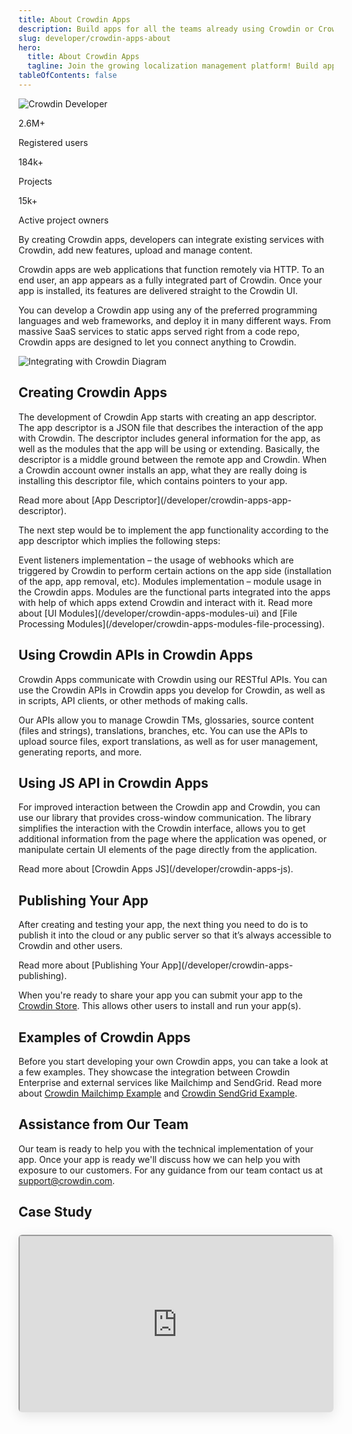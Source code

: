 ```yaml
---
title: About Crowdin Apps
description: Build apps for all the teams already using Crowdin or Crowdin
slug: developer/crowdin-apps-about
hero:
  title: About Crowdin Apps
  tagline: Join the growing localization management platform! Build apps for all the teams already using Crowdin or Crowdin Enterprise to customize and extend localization experience.
tableOfContents: false
---
```



<Image src={developerHero} alt="Crowdin Developer" class="hero-image-bg absolute top-0 right-0 -z-50 no-shadow !w-6/12 xl:!w-4/12 md:!max-w-[480px] xl:!max-w-[1020px] invisible lg:visible opacity-80" />

<div class="mx-auto text-center">
  <div class="rounded-lg bg-gray-100 dark:bg-gray-700 p-12">
    <div class="grid grid-cols-1 sm:grid-cols-3 gap-8">
      <div class="text-center !mt-0">
        <p class="text-4xl sm:text-5xl font-bold mb-2">2.6M+</p>
        <p class="text-lg sm:text-base mb-6 sm:mb-0">Registered users</p>
      </div>
      <div class="text-center !mt-0">
        <p class="text-4xl sm:text-5xl font-bold mb-2">184k+</p>
        <p class="text-lg sm:text-base mb-6 sm:mb-0">Projects</p>
      </div>
      <div class="text-center !mt-0">
        <p class="text-4xl sm:text-5xl font-bold mb-2">15k+</p>
        <p class="text-lg sm:text-base mb-6 sm:mb-0">Active project owners</p>
      </div>
    </div>
  </div>
</div>

By creating Crowdin apps, developers can integrate existing services with Crowdin, add new features, upload and manage content.

Crowdin apps are web applications that function remotely via HTTP. To an end user, an app appears as a fully integrated part of Crowdin. Once your app is installed, its features are delivered straight to the Crowdin UI.

You can develop a Crowdin app using any of the preferred programming languages and web frameworks, and deploy it in many different ways. From massive SaaS services to static apps served right from a code repo, Crowdin apps are designed to let you connect anything to Crowdin.

<Image src={integratingWithCrowdin} alt="Integrating with Crowdin Diagram" class="no-shadow" />

## Creating Crowdin Apps

The development of Crowdin App starts with creating an app descriptor. The app descriptor is a JSON file that describes the interaction of the app with Crowdin. The descriptor includes general information for the app, as well as the modules that the app will be using or extending. Basically, the descriptor is a middle ground between the remote app and Crowdin. When a Crowdin account owner installs an app, what they are really doing is installing this descriptor file, which contains pointers to your app.

<ReadMore>
  Read more about [App Descriptor](/developer/crowdin-apps-app-descriptor).
</ReadMore>

The next step would be to implement the app functionality according to the app descriptor which implies the following steps:

<CardGrid>
  <Card title="Step 1">
    Event listeners implementation &ndash; the usage of webhooks which are triggered by Crowdin to perform certain actions on the app side (installation of the app, app removal, etc).
  </Card>
  <Card title="Step 2">
    Modules implementation &ndash; module usage in the Crowdin apps. Modules are the functional parts integrated into the apps with help of which apps extend Crowdin and interact with it.
  </Card>
</CardGrid>

<ReadMore>
  Read more about [UI Modules](/developer/crowdin-apps-modules-ui) and [File Processing Modules](/developer/crowdin-apps-modules-file-processing).
</ReadMore>

## Using Crowdin APIs in Crowdin Apps

Crowdin Apps communicate with Crowdin using our RESTful APIs. You can use the Crowdin APIs in Crowdin apps you develop for Crowdin, as well as in scripts, API clients, or other methods of making calls.

Our APIs allow you to manage Crowdin TMs, glossaries, source content (files and strings), translations, branches, etc. You can use the APIs to upload source files, export translations, as well as for user management, generating reports, and more.

<LinkCard
  title="API Overview"
  description="Explore the Crowdin API documentation to learn more about the available endpoints and how to use them."
  href="/developer/api"
/>

<HelpBanner
  title="Need Help?"
  description="We support all developers who help us improve our product and add interesting developments to our community."
  buttonText="Contact Support"
  buttonLink="https://crowdin.com/contacts"
/>

## Using JS API in Crowdin Apps

For improved interaction between the Crowdin app and Crowdin, you can use our library that provides cross-window communication. The library simplifies the interaction with the Crowdin interface, allows you to get additional information from the page where the application was opened, or manipulate certain UI elements of the page directly from the application.

<ReadMore>
  Read more about [Crowdin Apps JS](/developer/crowdin-apps-js).
</ReadMore>

## Publishing Your App

After creating and testing your app, the next thing you need to do is to publish it into the cloud or any public server so that it’s always accessible to Crowdin and other users.

<ReadMore>
  Read more about [Publishing Your App](/developer/crowdin-apps-publishing).
</ReadMore>

When you're ready to share your app you can submit your app to the [Crowdin Store](https://store.crowdin.com). This allows other users to install and run your app(s).

## Examples of Crowdin Apps

Before you start developing your own Crowdin apps, you can take a look at a few examples. They showcase the integration between Crowdin Enterprise and external services like Mailchimp and SendGrid. Read more about [Crowdin Mailchimp Example](https://github.com/crowdin-community/crowdin-mailchimp-example) and [Crowdin SendGrid Example](https://github.com/crowdin-community/crowdin-sendgrid-example).

## Assistance from Our Team

Our team is ready to help you with the technical implementation of your app. Once your app is ready we'll discuss how we can help you with exposure to our customers. For any guidance from our team contact us at <a href="mailto:support@crowdin.com">support@crowdin.com</a>.

## Case Study

<div style="margin-top: 1.5rem; position: relative; width: 100%; height: 0; padding-bottom: 56.25%; box-shadow: 0 5px 20px rgb(0 0 0 / 10%); border-radius: 6px;overflow:hidden;">
  <iframe style="position: absolute; top: 0; left: 0; width: 100%; height: 100%;" height="100%" width="100%" src="https://www.youtube.com/embed/V1tS-GeriIA" allow="autoplay; encrypted-media" />
</div>

